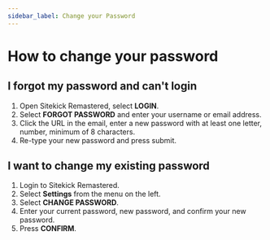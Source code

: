 ```yaml
---
sidebar_label: Change your Password
---
```


# How to change your password

## I forgot my password and can't login

1. Open Sitekick Remastered, select **LOGIN**.
2. Select **FORGOT PASSWORD** and enter your username or email address.
3. Click the URL in the email, enter a new password with at least one letter, number, minimum of 8 characters.
4. Re-type your new password and press submit.

## I want to change my existing password

1. Login to Sitekick Remastered.
2. Select **Settings** from the menu on the left.
3. Select **CHANGE PASSWORD**.
4. Enter your current password, new password, and confirm your new password.
5. Press **CONFIRM**.